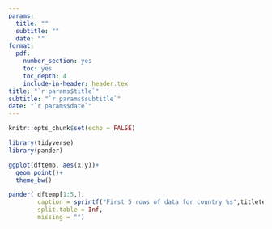 ```yaml
---
params:
  title: ""
  subtitle: ""
  date: ""
format:
  pdf:
    number_section: yes
    toc: yes
    toc_depth: 4
    include-in-header: header.tex
title: "`r params$title`"
subtitle: "`r params$subtitle`"
date: "`r params$date`"
---
```




```r

knitr::opts_chunk$set(echo = FALSE)

library(tidyverse)
library(pander)
```

```r

ggplot(dftemp, aes(x,y))+
  geom_point()+
  theme_bw()

```

\newpage

```r

pander( dftemp[1:5,],
        caption = sprintf("First 5 rows of data for country %s",titletemp),
        split.table = Inf,
        missing = "")

```


